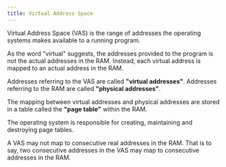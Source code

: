 ```yaml
---
title: Virtual Address Space
---
```

Virtual Address Space (VAS) is the range of addresses the operating systems makes available to a running program.

As the word "virtual" suggests, the addresses provided to the program is not the actual addresses in the RAM.
Instead, each virtual address is mapped to an actual address in the RAM.

Addresses referring to the VAS are called **"virtual addresses"**.
Addresses referring to the RAM are called **"physical addresses"**.

The mapping between virtual addresses and physical addresses are stored in a table called the **"page table"** within the RAM.

The operating system is responsible for creating, maintaining and destroying page tables.

A VAS may not map to consecutive real addresses in the RAM.
That is to say, two consecutive addresses in the VAS may map to consecutive addresses in the RAM.
